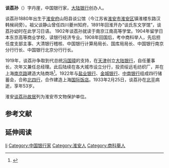 '''谈荔孙'''（{{bd|1880年||1933年|2月25日}}）字丹崖，中国银行家，[[大陆银行|大陆银行]]创办人。  

谈荔孙1880年出生于[[淮安府|淮安府]]山阳县谈公馆（今江苏省[[淮安市|淮安市]][[淮安区|淮安区]]镇淮楼东路汉韩候祠旁）。祖父谈静山曾任四川夔州知府，1891年回淮开办“谈氏东文学馆”，谈荔孙幼时在此学习日语。 1902年谈荔孙就读于南京江南高等学堂。1904年留学日本东京高等商业学校，读银行经济专业。1908年回国后，考中商科举人，先后担任度支部主事、大清银行稽核、中国银行计算局局长、国库局局长、中国银行南京分行行长、中国银行北京分行行长。

1919年，谈荔孙争取到代总统[[冯国璋|冯国璋]]的支持，在[[天津|天津]]创立[[大陆银行|大陆银行]]，自任董事长，次年又兼任总经理。此后陆续在各大城市设立分行，投资绥远毛纺织厂，并在上海[[南京路|南京路]]建造大陆商场<ref>{{Cite web |url=http://hi.huaian.com/mrjs/tls.asp |title=淮安对外宣传网 |access-date=2009-11-14 |archive-date=2009-04-15 |archive-url=https://web.archive.org/web/20090415131357/http://hi.huaian.com/mrjs/tls.asp |dead-url=no }}</ref>。1922年与[[盐业银行|盐业银行]]、[[金城银行|金城银行]]、[[中南银行|中南银行]]组成四行储蓄会，合称[[北四行|北四行]]，合作建造上海[[国际饭店|国际饭店]]。1933年2月25日，谈荔孙在[[北平|北平]]病逝，享年53岁。

淮安[[谈荔孙故居|谈荔孙故居]]列为淮安市文物保护单位。

==参考文献==
<div class="references-small">
<references />
</div>

==延伸阅读==
{{Wikisource further reading}}

{{DEFAULTSORT:tan lisun}}
[[Category:谈姓|li]]
[[Category:中国银行家|Category:中国银行家]]
[[Category:淮安人|Category:淮安人]]
[[Category:商科舉人|Category:商科舉人]]